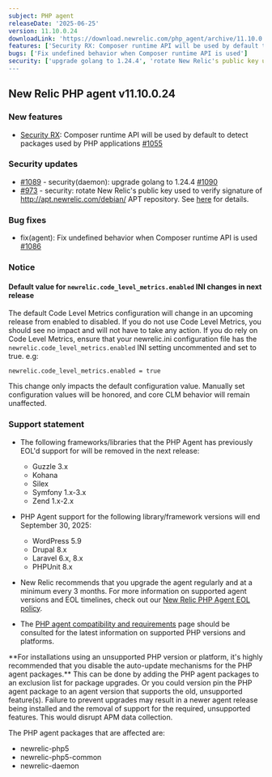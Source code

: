 ```yaml
---
subject: PHP agent
releaseDate: '2025-06-25'
version: 11.10.0.24
downloadLink: 'https://download.newrelic.com/php_agent/archive/11.10.0.24'
features: ['Security RX: Composer runtime API will be used by default to detect packages used by PHP applications']
bugs: ['Fix undefined behavior when Composer runtime API is used']
security: ['upgrade golang to 1.24.4', 'rotate New Relic's public key used to verify signature of APT repository']
---
```


## New Relic PHP agent v11.10.0.24

### New features

* [Security RX](https://docs.newrelic.com/docs/vulnerability-management/overview/): Composer runtime API will be used by default to detect packages used by PHP applications [#1055](https://github.com/newrelic/newrelic-php-agent/pull/1055)

### Security updates
* [#1089](https://github.com/newrelic/newrelic-php-agent/issues/1089) - security(daemon): upgrade golang to 1.24.4 [#1090](https://github.com/newrelic/newrelic-php-agent/pull/1090)
* [#973](https://github.com/newrelic/newrelic-php-agent/issues/973) - security: rotate New Relic's public key used to verify signature of http://apt.newrelic.com/debian/ APT repository. See [here](https://docs.newrelic.com/docs/apm/agents/php-agent/installation/php-agent-installation-ubuntu-debian/#configure-repo) for details.

### Bug fixes

* fix(agent): Fix undefined behavior when Composer runtime API is used [#1086](https://github.com/newrelic/newrelic-php-agent/pull/1086)

### Notice

#### Default value for `newrelic.code_level_metrics.enabled` INI changes in next release

The default Code Level Metrics configuration will change in an upcoming release from enabled to disabled.  If you do not use Code Level Metrics, you should see no impact and will not have to take any action.  If you do rely on Code Level Metrics, ensure that your newrelic.ini configuration file has the  `newrelic.code_level_metrics.enabled` INI setting uncommented and set to true.
e.g:
```
newrelic.code_level_metrics.enabled = true
```
This change only impacts the default configuration value. Manually set configuration values will be honored, and core CLM behavior will remain unaffected.

### Support statement

* The following frameworks/libraries that the PHP Agent has previously EOL'd support for will be removed in the next release:

  * Guzzle 3.x
  * Kohana
  * Silex
  * Symfony 1.x-3.x
  * Zend 1.x-2.x

* PHP Agent support for the following library/framework versions will end September 30, 2025:

  * WordPress 5.9
  * Drupal 8.x
  * Laravel 6.x, 8.x
  * PHPUnit 8.x

* New Relic recommends that you upgrade the agent regularly and at a minimum every 3 months. For more information on supported agent versions and EOL timelines, check out our [New Relic PHP Agent EOL policy](https://docs.newrelic.com/docs/apm/agents/php-agent/getting-started/php-agent-eol-policy/).
* The [PHP agent compatibility and requirements](https://docs.newrelic.com/docs/apm/agents/php-agent/getting-started/php-agent-compatibility-requirements/) page should be consulted for the latest information on supported PHP versions and platforms.

<Callout variant="important">
  **For installations using an unsupported PHP version or platform, it's highly recommended that you disable the auto-update mechanisms for the PHP agent packages.** This can be done by adding the PHP agent packages to an exclusion list for package upgrades. Or you could version pin the PHP agent package to an agent version that supports the old, unsupported feature(s). Failure to prevent upgrades may result in a newer agent release being installed and the removal of support for the required, unsupported features. This would disrupt APM data collection.

  The PHP agent packages that are affected are:

  * newrelic-php5
  * newrelic-php5-common
  * newrelic-daemon
</Callout>
